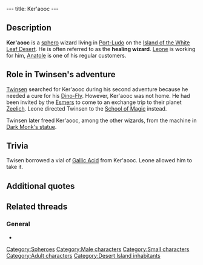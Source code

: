 ---
title: Ker'aooc
---

{{Character|
Name=Ker'aooc|
Image=BouboulAnim.gif|
Race=[[Sphero]]|
Gender=Male|
Size=Small|
Age=Adult}}

{{Quote|
Quote=Ah you are so kind. Go see Ker'aooc the healer on my behalf on Desert Island. I work for him and, believe me, he knows tricks that would cure anything, even a Dino-Fly...|
Character=[[Leone]]}}

== Description ==
'''Ker<nowiki>'</nowiki>aooc''' is a [[sphero]] wizard living in [[Port-Ludo]] on the [[Island of the White Leaf Desert]]. He is often referred to as the '''healing wizard'''. [[Leone]] is working for him, [[Anatole]] is one of his regular customers.

== Role in Twinsen's adventure ==
[[Twinsen]] searched for Ker'aooc during his second adventure because he needed a cure for his [[Dino-Fly]]. However, Ker'aooc was not home. He had been invited by the [[Esmers]] to come to an exchange trip to their planet [[Zeelich]]. Leone directed Twinsen to the [[School of Magic]] instead.

Twinsen later freed Ker'aooc, among the other wizards, from the machine in [[Dark Monk's statue]].

== Trivia ==
Twisen borrowed a vial of [[Gallic Acid]] from Ker'aooc. Leone allowed him to take it.

== Additional quotes ==
{{Quote|
Quote=All I know is that the wizard Ker'aooc has gone on a trip with some of his colleagues. It's the Esmers who invited him<nowiki>!!</nowiki>|
Character=Leone}}
{{Quote|
Quote=I saw Ker'aooc pass by a while back. Told me the Esmers had invited him...someplace or other. Regardless, he was going to the Hacienda.|
Character=[[Chedil Amiradoo]]}}
{{Quote|
Quote=I usually play better than that, but my back's killing me. The healer Ker'aooc went out and forgot to leave me some poultice.|
Character=Anatole}}
{{Quote|
Quote=You succeeded. Maybe I should go see the healing wizard. He told me that, if I poured a little gallic acid in my engine, I could go faster<nowiki>!!</nowiki>|
Character=A racer at [[Von Kournil tour]]}}

== Related threads ==
=== General ===
* {{thread|id=6468|title=Ker'Aooc...}}

[[Category:Spheroes]]
[[Category:Male characters]]
[[Category:Small characters]]
[[Category:Adult characters]]
[[Category:Desert Island inhabitants]]
